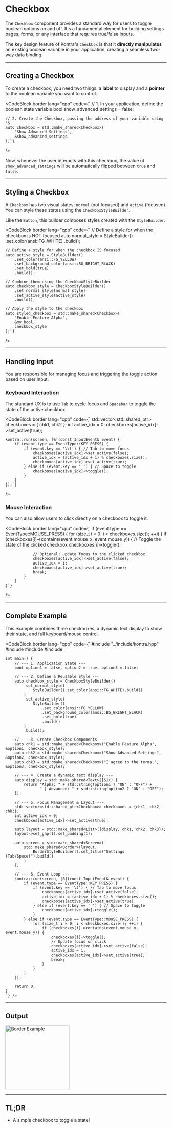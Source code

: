 # Checkbox

The `Checkbox` component provides a standard way for users to toggle boolean options on and off. It's a fundamental element for building settings pages, forms, or any interface that requires true/false inputs.

The key design feature of Kontra's `Checkbox` is that it **directly manipulates** an existing boolean variable in your application, creating a seamless two-way data binding.

---

## Creating a Checkbox

To create a checkbox, you need two things: a **label** to display and a **pointer** to the boolean variable you want to control.

<CodeBlock
  border
  lang="cpp"
  code={`
    // 1. In your application, define the boolean state variable
    bool show_advanced_settings = false;

    // 2. Create the Checkbox, passing the address of your variable using '&'
    auto checkbox = std::make_shared<Checkbox>(
        "Show Advanced Settings", 
        &show_advanced_settings
    );`}
/>

Now, whenever the user interacts with this checkbox, the value of `show_advanced_settings` will be automatically flipped between `true` and `false`.

---

## Styling a Checkbox

A `Checkbox` has two visual states: `normal` (not focused) and `active` (focused). You can style these states using the `CheckboxStyleBuilder`.

Like the `Button`, this builder composes styles created with the `StyleBuilder`.

<CodeBlock
  border
  lang="cpp"
  code={`
    // Define a style for when the checkbox is NOT focused
    auto normal_style = StyleBuilder()
        .set_color(ansi::FG_WHITE)
        .build();

    // Define a style for when the checkbox IS focused
    auto active_style = StyleBuilder()
        .set_color(ansi::FG_YELLOW)
        .set_background_color(ansi::BG_BRIGHT_BLACK)
        .set_bold(true)
        .build();

    // Combine them using the CheckboxStyleBuilder
    auto checkbox_style = CheckboxStyleBuilder()
        .set_normal_style(normal_style)
        .set_active_style(active_style)
        .build();

    // Apply the style to the checkbox
    auto styled_checkbox = std::make_shared<Checkbox>(
        "Enable Feature Alpha", 
        &my_bool,
        checkbox_style
    );`}
/>

---

## Handling Input

You are responsible for managing focus and triggering the toggle action based on user input.

### Keyboard Interaction

The standard UX is to use `Tab` to cycle focus and `Spacebar` to toggle the state of the active checkbox.

<CodeBlock
  border
  lang="cpp"
  code={`
    std::vector<std::shared_ptr<Checkbox>> checkboxes = { chk1, chk2 };
    int active_idx = 0;
    checkboxes[active_idx]->set_active(true);

    kontra::run(screen, [&](const InputEvent& event) {
        if (event.type == EventType::KEY_PRESS) {
            if (event.key == '\\t') { // Tab to move focus
                checkboxes[active_idx]->set_active(false);
                active_idx = (active_idx + 1) % checkboxes.size();
                checkboxes[active_idx]->set_active(true);
            } else if (event.key == ' ') { // Space to toggle
                checkboxes[active_idx]->toggle();
            }
        }
    });`}
/>

### Mouse Interaction

You can also allow users to click directly on a checkbox to toggle it.

<CodeBlock
  border
  lang="cpp"
  code={`
    if (event.type == EventType::MOUSE_PRESS) {
        for (size_t i = 0; i < checkboxes.size(); ++i) {
            if (checkboxes[i]->contains(event.mouse_x, event.mouse_y)) {
                // Toggle the state of the clicked checkbox
                checkboxes[i]->toggle();
                
                // Optional: update focus to the clicked checkbox
                checkboxes[active_idx]->set_active(false);
                active_idx = i;
                checkboxes[active_idx]->set_active(true);
                break;
            }
        }
    }`}
/>

---

## Complete Example

This example combines three checkboxes, a dynamic text display to show their state, and full keyboard/mouse control.

<CodeBlock border 
  lang="cpp" 
  code={`
    #include "../include/kontra.hpp"
    #include <vector>
    #include <string>
    #include <memory>

    int main() {
        // --- 1. Application State ---
        bool option1 = false, option2 = true, option3 = false;

        // --- 2. Define a Reusable Style ---
        auto checkbox_style = CheckboxStyleBuilder()
            .set_normal_style(
                StyleBuilder().set_color(ansi::FG_WHITE).build()
            )
            .set_active_style(
                StyleBuilder()
                    .set_color(ansi::FG_YELLOW)
                    .set_background_color(ansi::BG_BRIGHT_BLACK)
                    .set_bold(true)
                    .build()
            )
            .build();

        // --- 3. Create Checkbox Components ---
        auto chk1 = std::make_shared<Checkbox>("Enable Feature Alpha", &option1, checkbox_style);
        auto chk2 = std::make_shared<Checkbox>("Show Advanced Settings", &option2, checkbox_style);
        auto chk3 = std::make_shared<Checkbox>("I agree to the terms.", &option3, checkbox_style);
        
        // --- 4. Create a dynamic text display ---
        auto display = std::make_shared<Text>([&]() {
            return "Alpha: " + std::string(option1 ? "ON" : "OFF") + 
                   " | Advanced: " + std::string(option2 ? "ON" : "OFF");
        });

        // --- 5. Focus Management & Layout ---
        std::vector<std::shared_ptr<Checkbox>> checkboxes = {chk1, chk2, chk3};
        int active_idx = 0;
        checkboxes[active_idx]->set_active(true);

        auto layout = std::make_shared<List>({display, chk1, chk2, chk3});
        layout->set_gap(1).set_padding(1);
        
        auto screen = std::make_shared<Screen>(
            std::make_shared<Border>(layout, 
                BorderStyleBuilder().set_title("Settings (Tab/Space)").build()
            )
        );

        // --- 6. Event Loop ---
        kontra::run(screen, [&](const InputEvent& event) {
            if (event.type == EventType::KEY_PRESS) {
                if (event.key == '\t') { // Tab to move focus
                    checkboxes[active_idx]->set_active(false);
                    active_idx = (active_idx + 1) % checkboxes.size();
                    checkboxes[active_idx]->set_active(true);
                } else if (event.key == ' ') { // Space to toggle
                    checkboxes[active_idx]->toggle();
                }
            } else if (event.type == EventType::MOUSE_PRESS) {
                for (size_t i = 0; i < checkboxes.size(); ++i) {
                    if (checkboxes[i]->contains(event.mouse_x, event.mouse_y)) {
                        checkboxes[i]->toggle();
                        // Update focus on click
                        checkboxes[active_idx]->set_active(false);
                        active_idx = i;
                        checkboxes[active_idx]->set_active(true);
                        break;
                    }
                }
            }
        });

        return 0;
    }
    `} />

---

## Output

<img
  src="/images/checkbox-example.png"
  className="w-full"
  alt="Border Example"
  width="200"
/>

---

## TL;DR

- A simple checkbox to toggle a state!
